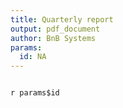 ```yaml
---
title: Quarterly report
output: pdf_document
author: BnB Systems
params:
  id: NA
---
```

 
```r

```


`r params$id`